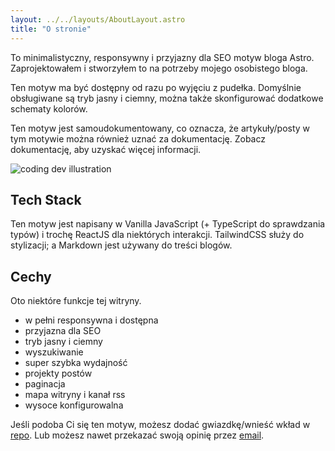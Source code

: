```yaml
---
layout: ../../layouts/AboutLayout.astro
title: "O stronie"
---
```



To minimalistyczny, responsywny i przyjazny dla SEO motyw bloga Astro. Zaprojektowałem i stworzyłem to na potrzeby mojego osobistego bloga.

Ten motyw ma być dostępny od razu po wyjęciu z pudełka. Domyślnie obsługiwane są tryb jasny i ciemny, można także skonfigurować dodatkowe schematy kolorów.

Ten motyw jest samoudokumentowany, co oznacza, że ​​artykuły/posty w tym motywie można również uznać za dokumentację. Zobacz dokumentację, aby uzyskać więcej informacji.

<div>
  <Image src={devdesk} width={300} alt="coding dev illustration" />
</div>

## Tech Stack

Ten motyw jest napisany w Vanilla JavaScript (+ TypeScript do sprawdzania typów) i trochę ReactJS dla niektórych interakcji. TailwindCSS służy do stylizacji; a Markdown jest używany do treści blogów.

## Cechy

Oto niektóre funkcje tej witryny.

- w pełni responsywna i dostępna
- przyjazna dla SEO
- tryb jasny i ciemny
- wyszukiwanie
- super szybka wydajność
- projekty postów
- paginacja
- mapa witryny i kanał rss
- wysoce konfigurowalna

Jeśli podoba Ci się ten motyw, możesz dodać gwiazdkę/wnieść wkład w [repo](https://github.com/satnaing/astro-paper).
Lub możesz nawet przekazać swoją opinię przez [email](mailto:contact@satnaing.dev).
